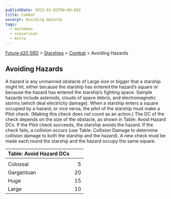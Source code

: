 ```yaml
---
publishDate: 2023-01-02T00:00:00Z
title: Combat
excerpt: Avoiding Hazards
tags:
  - markdown
  - conversion
  - Astro
---
```






[Future d20 SRD](/#futureD20) > [Starships](future-d20-srd-starships-index) > [Combat](future-d20-srd-starships-combat-index) > Avoiding Hazards




## Avoiding Hazards


A hazard is any unmanned obstacle of Large size or bigger that a starship might hit, either because the starship has entered the hazard’s square or because the hazard has entered the starship’s fighting space. Sample hazards include asteroids, clouds of space debris, and electromagnetic storms (which deal electricity damage). When a starship enters a square occupied by a hazard, or vice versa, the pilot of the starship must make a Pilot check. (Making this check does not count as an action.) The DC of the check depends on the size of the obstacle, as shown in Table: Avoid Hazard DCs. If the Pilot check succeeds, the starship avoids the hazard. If the check fails, a collision occurs (use Table: Collision Damage to determine collision damage to both the starship and the hazard). A new check must be made each round the starship and the hazard occupy the same square.


| Table: Avoid Hazard DCs |  |
| :------------------------- | --: |
|  |  |
| Colossal | 5 |
| Gargantuan | 20 |
| Huge | 15 |
| Large | 10 |




